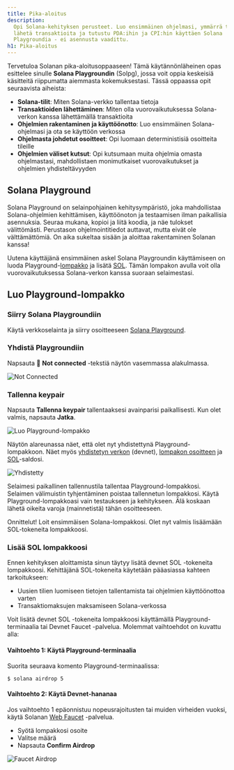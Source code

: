 ```yaml
---
title: Pika-aloitus
description:
  Opi Solana-kehityksen perusteet. Luo ensimmäinen ohjelmasi, ymmärrä tilit,
  lähetä transaktioita ja tutustu PDA:ihin ja CPI:hin käyttäen Solana
  Playgroundia - ei asennusta vaadittu.
h1: Pika-aloitus
---
```


Tervetuloa Solanan pika-aloitusoppaaseen! Tämä käytännönläheinen opas esittelee
sinulle **Solana Playgroundin** (Solpg), jossa voit oppia keskeisiä käsitteitä
riippumatta aiemmasta kokemuksestasi. Tässä oppaassa opit seuraavista aiheista:

- **Solana-tilit**: Miten Solana-verkko tallentaa tietoja
- **Transaktioiden lähettäminen**: Miten olla vuorovaikutuksessa Solana-verkon
  kanssa lähettämällä transaktioita
- **Ohjelmien rakentaminen ja käyttöönotto**: Luo ensimmäinen Solana-ohjelmasi
  ja ota se käyttöön verkossa
- **Ohjelmasta johdetut osoitteet**: Opi luomaan deterministisiä osoitteita
  tileille
- **Ohjelmien väliset kutsut**: Opi kutsumaan muita ohjelmia omasta
  ohjelmastasi, mahdollistaen monimutkaiset vuorovaikutukset ja ohjelmien
  yhdisteltävyyden

## Solana Playground

Solana Playground on selainpohjainen kehitysympäristö, joka mahdollistaa
Solana-ohjelmien kehittämisen, käyttöönoton ja testaamisen ilman paikallisia
asennuksia. Seuraa mukana, kopioi ja liitä koodia, ja näe tulokset välittömästi.
Perustason ohjelmointitiedot auttavat, mutta eivät ole välttämättömiä. On aika
sukeltaa sisään ja aloittaa rakentaminen Solanan kanssa!

Uutena käyttäjänä ensimmäinen askel Solana Playgroundin käyttämiseen on luoda
Playground-[lompakko](/docs/references/terminology#wallet) ja lisätä
[SOL](/docs/references/terminology#sol). Tämän lompakon avulla voit olla
vuorovaikutuksessa Solana-verkon kanssa suoraan selaimestasi.

## Luo Playground-lompakko

<Steps>
<Step>

### Siirry Solana Playgroundiin

Käytä verkkoselainta ja siirry osoitteeseen
[Solana Playground](https://beta.solpg.io/).

</Step>
<Step>

### Yhdistä Playgroundiin

Napsauta 🔴 **Not connected** -tekstiä näytön vasemmassa alakulmassa.

![Not Connected](/assets/docs/intro/quickstart/pg-not-connected.png)

</Step>
<Step>

### Tallenna keypair

Napsauta **Tallenna keypair** tallentaaksesi avainparisi paikallisesti. Kun olet
valmis, napsauta **Jatka**.

![Luo Playground-lompakko](/assets/docs/intro/quickstart/pg-create-wallet.png)

Näytön alareunassa näet, että olet nyt yhdistettynä Playground-lompakkoon. Näet
myös [yhdistetyn verkon](/docs/references/terminology#connected-cluster)
(devnet), [lompakon osoitteen](/docs/references/terminology#wallet-address) ja
[SOL](/docs/references/terminology#sol)-saldosi.

![Yhdistetty](/assets/docs/intro/quickstart/pg-connected.png)

<Callout>
  Selaimesi paikallinen tallennustila tallentaa Playground-lompakkosi. Selaimen
  välimuistin tyhjentäminen poistaa tallennetun lompakkosi.
</Callout>

<Callout type="warn">
  Käytä Playground-lompakkoasi vain testaukseen ja kehitykseen. Älä koskaan
  lähetä oikeita varoja (mainnetistä) tähän osoitteeseen.
</Callout>

Onnittelut! Loit ensimmäisen Solana-lompakkosi. Olet nyt valmis lisäämään
SOL-tokeneita lompakkoosi.

</Step>
<Step>

### Lisää SOL lompakkoosi

Ennen kehityksen aloittamista sinun täytyy lisätä devnet SOL -tokeneita
lompakkoosi. Kehittäjänä SOL-tokeneita käytetään pääasiassa kahteen
tarkoitukseen:

- Uusien tilien luomiseen tietojen tallentamista tai ohjelmien käyttöönottoa
  varten
- Transaktiomaksujen maksamiseen Solana-verkossa

Voit lisätä devnet SOL -tokeneita lompakkoosi käyttämällä Playground-terminaalia
tai Devnet Faucet -palvelua. Molemmat vaihtoehdot on kuvattu alla:

#### Vaihtoehto 1: Käytä Playground-terminaalia

Suorita seuraava komento Playground-terminaalissa:

```terminal
$ solana airdrop 5
```

#### Vaihtoehto 2: Käytä Devnet-hananaa

Jos vaihtoehto 1 epäonnistuu nopeusrajoitusten tai muiden virheiden vuoksi,
käytä Solanan [Web Faucet](https://faucet.solana.com/) -palvelua.

- Syötä lompakkosi osoite
- Valitse määrä
- Napsauta **Confirm Airdrop**

![Faucet Airdrop](/assets/docs/intro/quickstart/faucet-airdrop.gif)

</Step>
</Steps>
